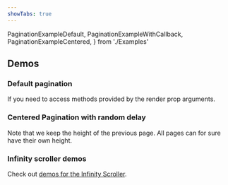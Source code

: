 ```yaml
---
showTabs: true
---
```


  PaginationExampleDefault,
  PaginationExampleWithCallback,
  PaginationExampleCentered,
} from './Examples'

## Demos

### Default pagination

<PaginationExampleDefault />

If you need to access methods provided by the render prop arguments.

<PaginationExampleWithCallback />

### Centered Pagination with random delay

Note that we keep the height of the previous page. All pages can for sure have their own height.

<PaginationExampleCentered />

### Infinity scroller demos

Check out [demos for the Infinity Scroller](/uilib/components/pagination/infinity-scroller).
